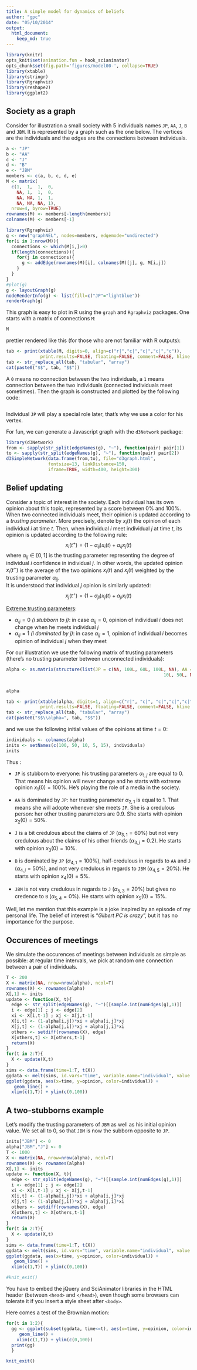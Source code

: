 ```yaml
---
title: A simple model for dynamics of beliefs
author: "gpc"
date: "05/10/2014"
output: 
  html_document:
    keep_md: true
---
```




```r
library(knitr)
opts_knit$set(animation.fun = hook_scianimator)
opts_chunk$set(fig.path='figures/model00-', collapse=TRUE)
library(xtable)
library(stringr)
library(Rgraphviz)
library(reshape2)
library(ggplot2)
```

 
## Society as a graph 

Consider for illustration a small society with $5$ individuals names `JP`, `AA`, `J`, `B` and `JBM`. 
It is represented by a graph such as the one below. The vertices are the individuals and the edges are the connections between individuals.

```r
a <- "JP"
b <- "AA"
c <- "J"
d <- "B"
e <- "JBM"
members <- c(a, b, c, d, e)
M <- matrix(
  c(1,  1,	1,	0,
    NA,	1,	1,	0,
    NA,	NA,	1,	1,
    NA, NA,	NA,	1),
  nrow=4, byrow=TRUE)
rownames(M) <- members[-length(members)]
colnames(M) <- members[-1]
```

```r
library(Rgraphviz)
g <- new("graphNEL", nodes=members, edgemode="undirected") 
for(i in 1:nrow(M)){
  connections <- which(M[i,]>0)
  if(length(connections)){
    for(j in connections){
      g <- addEdge(rownames(M)[i], colnames(M)[j], g, M[i,j])
    }
  }
}
#plot(g)
g <- layoutGraph(g)
nodeRenderInfo(g) <- list(fill=c("JP"="lightblue"))
renderGraph(g)
```

This graph is easy to plot in R using the `graph` and `Rgraphviz` packages. 
One starts with a matrix of connections `M`:

```r
M
```

prettier rendered like this (for those who are not familiar with R outputs):

```r
tab <- print(xtable(M, digits=0, align=c("r|","c|","c|","c|","c")), 
             print.results=FALSE, floating=FALSE, comment=FALSE, hline.after=0:3)
tab <- str_replace_all(tab, "tabular", "array")
cat(paste0("$$", tab, "$$"))
```

A `0` means no connection between the two individuals, a `1` means connection between the two individuals (connected individuals meet sometimes). 
Then the graph is constructed and plotted by the following code:

```r
```

Individual `JP` will play a special role later, that's why we use a color for his vertex. 

For fun, we can generate a Javascript graph with the `d3Network` package:

```r
library(d3Network)
from <- sapply(str_split(edgeNames(g), "~"), function(pair) pair[1])
to <- sapply(str_split(edgeNames(g), "~"), function(pair) pair[2])
d3SimpleNetwork(data.frame(from,to), file="d3graph.html", 
                fontsize=13, linkDistance=150, 
                iframe=TRUE, width=400, height=300)
```


## Belief updating

Consider a topic of interest in the society. Each individual has its own opinion about this topic, represented by a score between $0\%$ and $100\%$.  
When two connected individuals meet, their opinion is updated according to a *trusting parameter*. 
More precisely, denote by $x_i(t)$ the opinion of each individual $i$ at time $t$. Then, when individual $i$ meet individual $j$ at time $t$,  its opinion is updated according to the following rule:
$$x_i(t^+) =  (1-\alpha_{ij}) x_i(t) + \alpha_{ij} x_j(t)$$
where $\alpha_{ij} \in [0,1]$ is the trusting parameter representing the degree of individual $i$ confidence in individual $j$. 
In other words, the updated opinion $x_i(t^+)$ is the average of the two opinions $x_i(t)$ and $x_j(t)$ weighted by the trusting parameter $\alpha_{ij}$.  
It is understood that individual $j$ opinion is similarly updated:
$$x_j(t^+) =  (1-\alpha_{ji}) x_j(t) + \alpha_{ji} x_i(t)$$

<u>Extreme trusting parameters</u>:

- $\alpha_{ij}=0$ *($i$ stubborn to $j$)*: in case $\alpha_{ij}=0$, opinion of individual $i$ does not change when he meets individual $j$
- $\alpha_{ij}=1$ *($i$ dominated by $j$)*: in case $\alpha_{ij}=1$, opinion of individual $i$ becomes opinion of individual $j$ when they meet

For our illustration we use the following matrix of trusting parameters (there's no trusting parameter between unconnected individuals):

```r
alpha <- as.matrix(structure(list(JP = c(NA, 100L, 60L, 100L, NA), AA = c(0L, NA, 
                                                            10L, 50L, NA), J = c(0L, 90L, NA, 50L, 20L), B = c(0L, 90L, 
                                                                                                                10L, NA, 0L), JBM = c(NA, NA, 10L, 20L, NA)), .Names = members, class = "data.frame", row.names = members))/100
```

```r
alpha
```

```r
tab <- print(xtable(alpha, digits=1, align=c("r|", "c|", "c|","c|","c|","c")), 
             print.results=FALSE, floating=FALSE, comment=FALSE, hline.after=0:4)
tab <- str_replace_all(tab, "tabular", "array")
cat(paste0("$$\\alpha=", tab, "$$"))
```

and we use the following initial values of the opinions at time $t=0$:

```r
individuals <- colnames(alpha)
inits <- setNames(c(100, 50, 10, 5, 15), individuals)
inits
```

Thus :

- `JP` is stubborn to everyone: his trusting parameters $\alpha_{1,j}$ are equal to $0$. That means his opinion will never change and he starts with extreme opinion $x_1(0)=100\%$. He's playing the role of a media in the society.

- `AA` is dominated by `JP`: her trusting parameter $\alpha_{2,1}$ is equal to $1$. That means she will adopte whenever she meets `JP`. She is a credulous person: her other trusting parameters are $0.9$. She starts with opinion $x_2(0)=50\%$. 

- `J` is a bit credulous about the claims of `JP` ($\alpha_{3,1}=60\%$) but not very credulous about the claims of his other friends ($\alpha_{3,j}=0.2$). He starts with opinion $x_3(0)=10\%$. 

- `B` is dominated by `JP` ($\alpha_{4,1}=100\%$), half-credulous in regards to `AA` and `J` ($\alpha_{4,j}=50\%$), and not very credulous in regards to `JBM` ($\alpha_{4,5}=20\%$). He starts with opinion $x_4(0)=5\%$. 

- `JBM` is not very credulous in regards to `J` ($\alpha_{5,3}=20\%$) but gives no credence to `B` ($\alpha_{5,4}=0\%$). He starts with opinion $x_5(0)=15\%$. 

Well, let me mention that this example is a joke inspired by an episode of my personal life. The belief of interest is "*Gilbert PC is crazy*", but it has no importance for the purpose.  

## Occurences of meetings

We simulate the occurences of meetings between individuals as simple as possible: at regular time intervals, we pick at random one connection between a pair of individuals. 

```r
T <- 200
X <- matrix(NA, nrow=nrow(alpha), ncol=T)
rownames(X) <- rownames(alpha)
X[,1] <- inits
update <- function(X, t){
  edge <- str_split(edgeNames(g), "~")[[sample.int(numEdges(g),1)]]
  i <- edge[1] ; j <- edge[2]
  xi <- X[i,t-1] ; xj <- X[j,t-1]
  X[i,t] <- (1-alpha[i,j])*xi + alpha[i,j]*xj
  X[j,t] <- (1-alpha[j,i])*xj + alpha[j,i]*xi
  others <- setdiff(rownames(X), edge)
  X[others,t] <- X[others,t-1]
  return(X)
}
for(t in 2:T){
  X <- update(X,t)
}
sims <- data.frame(time=1:T, t(X))
ggdata <- melt(sims, id.vars="time", variable.name="individual", value.name="opinion")
ggplot(ggdata, aes(x=time, y=opinion, color=individual)) + 
   geom_line() + 
  xlim(c(1,T)) + ylim(c(0,100))
```



## A two-stubborns example

Let's modify the trusting parameters of `JBM` as well as his initial opinion value. We set all to $0$, so that `JBM` is now the subborn opposite to `JP`. 

```r
inits["JBM"] <- 0
alpha["JBM","J"] <- 0
T <- 1000
X <- matrix(NA, nrow=nrow(alpha), ncol=T)
rownames(X) <- rownames(alpha)
X[,1] <- inits
update <- function(X, t){
  edge <- str_split(edgeNames(g), "~")[[sample.int(numEdges(g),1)]]
  i <- edge[1] ; j <- edge[2]
  xi <- X[i,t-1] ; xj <- X[j,t-1]
  X[i,t] <- (1-alpha[i,j])*xi + alpha[i,j]*xj
  X[j,t] <- (1-alpha[j,i])*xj + alpha[j,i]*xi
  others <- setdiff(rownames(X), edge)
  X[others,t] <- X[others,t-1]
  return(X)
}
for(t in 2:T){
  X <- update(X,t)
}
sims <- data.frame(time=1:T, t(X))
ggdata <- melt(sims, id.vars="time", variable.name="individual", value.name="opinion")
ggplot(ggdata, aes(x=time, y=opinion, color=individual)) + 
   geom_line() + 
  xlim(c(1,T)) + ylim(c(0,100))
```




```r
#knit_exit()
```

You have to embed the jQuery and SciAnimator libraries in the HTML header
(between `<head>` and `</head>`), even though some browsers can tolerate it
if you insert a style sheet after `<body>`.

<link rel="stylesheet" href="https://raw.github.com/brentertz/scianimator/master/assets/css/scianimator.css">
<script src="https://ajax.googleapis.com/ajax/libs/jquery/1.7.1/jquery.min.js"></script>
<script src="http://vis.supstat.com/assets/themes/dinky/js/jquery.scianimator.min.js"></script>

Here comes a test of the Brownian motion:

```r
for(t in 1:2){
  gg <- ggplot(subset(ggdata, time<=t), aes(x=time, y=opinion, color=individual)) + 
     geom_line() + 
    xlim(c(1,T)) + ylim(c(0,100))
  print(gg)
  }
```


```r
knit_exit()
```

